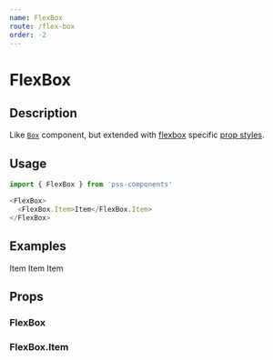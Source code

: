 ```yaml
---
name: FlexBox
route: /flex-box
order: -2
---
```



# FlexBox

## Description

Like [`Box`](#/box) component, but extended with [flexbox](https://developer.mozilla.org/en-US/docs/Web/CSS/CSS_Flexible_Box_Layout) specific [prop styles](https://github.com/exah/pss/blob/master/docs/api.md#flex).


## Usage

```js
import { FlexBox } from 'pss-components'
```

```js
<FlexBox>
  <FlexBox.Item>Item</FlexBox.Item>
</FlexBox>
```


## Examples

<Playground>
  <FlexBox>
    <FlexBox.Item>
      Item
    </FlexBox.Item>
    <FlexBox.Item flex='1'>
      Item
    </FlexBox.Item>
    <FlexBox.Item>
      Item
    </FlexBox.Item>
  </FlexBox>
</Playground>

## Props

### FlexBox

<PropsTable of={FlexBox} />

### FlexBox.Item

<PropsTable of={FlexBox.Item} />
